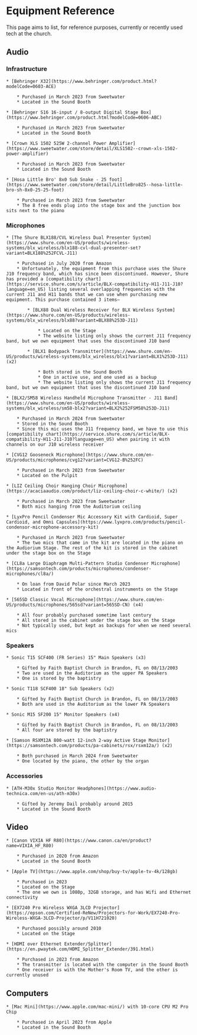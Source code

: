 # Equipment Reference

This page aims to list, for reference purposes, currently or recently used tech at the church.


## Audio

### Infrastructure

    * [Behringer X32](https://www.behringer.com/product.html?modelCode=0603-ACE)

        * Purchased in March 2023 from Sweetwater
        * Located in the Sound Booth

    * [Behringer S16 16-input / 8-output Digital Stage Box](https://www.behringer.com/product.html?modelCode=0606-ABC)

        * Purchased in March 2023 from Sweetwater
        * Located in the Sound Booth

    * [Crown XLS 1502 525W 2-channel Power Amplifier](https://www.sweetwater.com/store/detail/XLS1502--crown-xls-1502-power-amplifier)

        * Purchased in March 2023 from Sweetwater
        * Located in the Sound Booth

    * [Hosa Little Bro' 8x0 Sub Snake - 25 foot](https://www.sweetwater.com/store/detail/LittleBro825--hosa-little-bro-sh-8x0-25-25-foot)

        * Purchased in March 2023 from Sweetwater
        * The 8 free ends plug into the stage box and the junction box sits next to the piano

### Microphones

    * [The Shure BLX188/CVL Wireless Dual Presenter System](https://www.shure.com/en-US/products/wireless-systems/blx_wireless/blx188-cvl-dual-presenter-set?variant=BLX188%252FCVL-J11)

        * Purchased in July 2020 from Amazon
        * Unfortunately, the equipment from this purchase uses the Shure J10 frequency band, which has since been discontinued. However, Shure has provided a [compatibility chart](https://service.shure.com/s/article/BLX-compatibility-H11-J11-J10?language=en_US) listing several overlapping frequencies with the current J11 and H11 bands that we can use when purchasing new equipment. This purchase contained 3 items—

            * [BLX88 Dual Wireless Receiver for BLX Wireless System](https://www.shure.com/en-US/products/wireless-systems/blx_wireless/blx88?variant=BLX88%253D-J11)

                * Located on the Stage
                * The website listing only shows the current J11 frequency band, but we own equipment that uses the discontinued J10 band

            * [BLX1 Bodypack Transmitter](https://www.shure.com/en-US/products/wireless-systems/blx_wireless/blx1?variant=BLX1%253D-J11) (x2)

                * Both stored in the Sound Booth
                * One in active use, and one used as a backup
                * The website listing only shows the current J11 frequency band, but we own equipment that uses the discontinued J10 band

    * [BLX2/SM58 Wireless Handheld Microphone Transmitter - J11 Band](https://www.shure.com/en-US/products/wireless-systems/blx_wireless/sm58-blx2?variant=BLX2%252FSM58%253D-J11)

        * Purchased in March 2024 from Sweetwater
        * Stored in the Sound Booth
        * Since this mic uses the J11 frequency band, we have to use this [compatibility chart](https://service.shure.com/s/article/BLX-compatibility-H11-J11-J10?language=en_US) when pairing it with channels on our J10 wireless receiver

    * [CVG12 Gooseneck Microphone](https://www.shure.com/en-US/products/microphones/cvg12?variant=CVG12-B%252FC)

        * Purchased in March 2023 from Sweetwater
        * Located on the Pulpit

    * [LIZ Ceiling Choir Hanging Choir Microphone](https://acaciaaudio.com/product/liz-ceiling-choir-c-white/) (x2)

        * Purchased in March 2023 from Sweetwater
        * Both mics hanging from the Auditorium ceiling

    * [LyxPro Pencil Condenser Mic Accessory Kit with Cardioid, Super Cardioid, and Omni Capsules](https://www.lyxpro.com/products/pencil-condensor-microphone-accessory-kit)

        * Purchased in March 2023 from Sweetwater
        * The two mics that came in the kit are located in the piano on the Audiorium Stage. The rest of the kit is stored in the cabinet under the stage box on the Stage

    * [CL8a Large Diaphragm Multi-Pattern Studio Condenser Microphone](https://samsontech.com/products/microphones/condenser-microphones/cl8a/)

        * On loan from David Polar since March 2023
        * Located in front of the orchestral instruments on the Stage

    * [565SD Classic Vocal Microphone](https://www.shure.com/en-US/products/microphones/565sd?variant=565SD-CN) (x4)

        * All four probably purchased sometime last century
        * All stored in the cabinet under the stage box on the Stage
        * Not typically used, but kept as backups for when we need several mics

### Speakers

    * Sonic T15 SCF400 (FR Series) 15" Main Speakers (x3)
    
        * Gifted by Faith Baptist Church in Brandon, FL on 08/13/2003
        * Two are used in the Auditorium as the upper PA Speakers
        * One is stored by the baptistry

    * Sonic T118 SCF400 18" Sub Speakers (x2)

        * Gifted by Faith Baptist Church in Brandon, FL on 08/13/2003
        * Both are used in the Auditorium as the lower PA Speakers

    * Sonic M15 SF200 15" Monitor Speakers (x4)

        * Gifted by Faith Baptist Church in Brandon, FL on 08/13/2003
        * All four are stored by the baptistry

    * [Samson RSXM12A 800-watt 12-inch 2-way Active Stage Monitor](https://samsontech.com/products/pa-cabinets/rsx/rsxm12a/) (x2)

        * Both purchased in March 2024 from Sweetwater
        * One located by the piano, the other by the organ

### Accessories

    * [ATH-M30x Studio Monitor Headphones](https://www.audio-technica.com/en-us/ath-m30x)

        * Gifted by Jeremy Dail probably around 2015
        * Located in the Sound Booth

## Video

    * [Canon VIXIA HF R80](https://www.canon.ca/en/product?name=VIXIA_HF_R80)

        * Purchased in 2020 from Amazon
        * Located in the Sound Booth

    * [Apple TV](https://www.apple.com/shop/buy-tv/apple-tv-4k/128gb)

        * Purchased in 2023
        * Located on the Stage
        * The one we own is 1080p, 32GB storage, and has Wifi and Ethernet connectivity

    * [EX7240 Pro Wireless WXGA 3LCD Projector](https://epson.com/Certified-ReNew/Projectors-for-Work/EX7240-Pro-Wireless-WXGA-3LCD-Projector/p/V11H721020)

        * Purchased possibly around 2010
        * Located on the Stage

    * [HDMI over Ethernet Extender/Splitter](https://en.pwaytek.com/HDMI_Splitter_Extender/391.html)

        * Purchased in 2023 from Amazon
        * The transmitter is located with the computer in the Sound Booth
        * One receiver is with the Mother's Room TV, and the other is currently unused


## Computers

    * [Mac Mini](https://www.apple.com/mac-mini/) with 10-core CPU M2 Pro Chip

        * Purchased in April 2023 from Apple
        * Located in the Sound Booth

